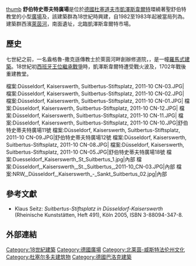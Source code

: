 {{Coord|51.300514|N|6.732962|E|region:DE|display=title|format=dms}}
[[檔案:Duesseldorf_Kaiserswerth_St_Suitbertus_3.jpg|thumb]]
'''舒伯特史蒂夫特廣場'''是位於[[德國|德國]][[杜塞道夫市|杜塞道夫市]][[凱澤斯韋爾特|凱澤斯韋爾特]]環繞著聖舒伯特教堂的小型[[廣場|廣場]]及{{link-de|建築群|Bauensemble}}，該建築群為18世紀時興建，自1982至1983年起被當局列為{{link-de|文化建築|Baudenkmal}}。建築群西濱[[萊茵河|萊茵河]]，南面{{link-de|凱澤斯普法爾茨凱澤斯韋爾特|Kaiserpfalz Kaiserswerth}}遺址，北臨凱澤斯韋爾特市場。

==歷史==
七世紀之前，一名盎格魯-撒克遜傳教士{{link-de|舒伯特 (凱澤斯韋爾特)|Suitbert|舒伯特}}於萊茵河畔創辦修道院，{{link-de|聖舒伯特教堂|St. Suitbertus (Düsseldorf-Kaiserswerth)}}，是一幢[[羅馬式建築|羅馬式建築]]。18世紀初[[西班牙王位繼承戰爭|西班牙王位繼承戰爭]]時，凱澤斯韋爾特遭受戰火波及，1702年戰後重建教堂。

<gallery perrow="10">
檔案:Düsseldorf, Kaiserswerth, Suitbertus-Stiftsplatz, 2011-10 CN-03.JPG|{{link-de|舒伯特史蒂夫特廣場1號|Suitbertus-Stiftsplatz 1}}
檔案:Düsseldorf, Kaiserswerth, Suitbertus-Stiftsplatz, 2011-10 CN-02.JPG|{{link-de|舒伯特史蒂夫特廣場2號|Degodehaus (Düsseldorf)}}
檔案:Düsseldorf, Kaiserswerth, Suitbertus-Stiftsplatz, 2011-10 CN-01.JPG|{{link-de|舒伯特史蒂夫特廣場3號|Suitbertus-Stiftsplatz 3}}
檔案:Düsseldorf, Kaiserswerth, Suitbertus-Stiftsplatz, 2011-10 CN-12.JPG|{{link-de|舒伯特史蒂夫特廣場7號|Suitbertus-Stiftsplatz 7}}
檔案:Düsseldorf, Kaiserswerth, Suitbertus-Stiftsplatz, 2011-10 CN-11.JPG|{{link-de|舒伯特史蒂夫特廣場8號|Suitbertus-Stiftsplatz 8}}
檔案:Düsseldorf, Kaiserswerth, Suitbertus-Stiftsplatz, 2011-10 CN-10.JPG|舒伯特史蒂夫特廣場11號
檔案:Düsseldorf, Kaiserswerth, Suitbertus-Stiftsplatz, 2011-10 CN-09.JPG|舒伯特史蒂夫特廣場12號
檔案:Düsseldorf, Kaiserswerth, Suitbertus-Stiftsplatz, 2011-10 CN-08.JPG|{{link-de|舒伯特史蒂夫特廣場14號|Suitbertus-Stiftsplatz 14}}
檔案:Düsseldorf, Kaiserswerth, Suitbertus-Stiftsplatz, 2011-10 CN-05.JPG|舒伯特史蒂夫特廣場18號
檔案:Duesseldorf_Kaiserswerth_St_Suitbertus_1.jpg|{{link-de|聖舒伯特教堂|St. Suitbertus (Düsseldorf-Kaiserswerth)}}內部
檔案:Düsseldorf,_Kaiserswerth,_St._Suitbertus,_2011-10_CN-03.JPG|{{link-de|聖舒伯特教堂|St. Suitbertus (Düsseldorf-Kaiserswerth)}}內部
檔案:NRW,_Düsseldorf,_Kaiserswerth_-_Sankt_Suitbertus_02.jpg|{{link-de|聖舒伯特教堂|St. Suitbertus (Düsseldorf-Kaiserswerth)}}內部
</gallery>

== 參考文獻 ==
{{reflist}}
* Klaus Seitz: ''Suitbertus-Stiftsplatz in Düsseldorf-Kaiserswerth'' (Rheinische Kunststätten, Heft 491), Köln 2005, ISBN 3-88094-347-8.

==外部連結==
{{Commonscat}}

[[Category:18世紀建築|Category:18世紀建築]]
[[Category:德國廣場|Category:德國廣場]]
[[Category:北莱茵-威斯特法伦州文化|Category:北莱茵-威斯特法伦州文化]]
[[Category:杜塞尔多夫建筑物|Category:杜塞尔多夫建筑物]]
[[Category:德國巴洛克建築|Category:德國巴洛克建築]]